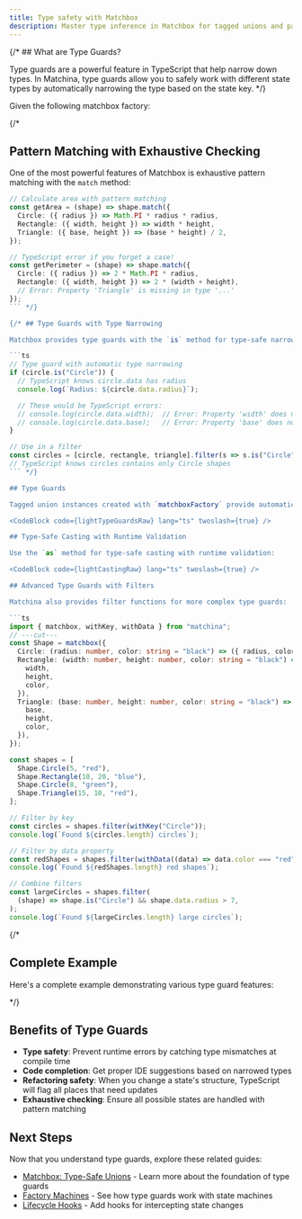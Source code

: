 ```yaml
---
title: Type safety with Matchbox
description: Master type inference in Matchbox for tagged unions and pattern matching
---
```





{/\* ## What are Type Guards?

Type guards are a powerful feature in TypeScript that help narrow down types. In Matchina, type guards allow you to safely work with different state types by automatically narrowing the type based on the state key. \*/}

Given the following matchbox factory:

<CodeBlock code={matchSetupRaw} lang="ts" twoslash={false} />

{/\*

## Pattern Matching with Exhaustive Checking

One of the most powerful features of Matchbox is exhaustive pattern matching with the `match` method:

````ts
// Calculate area with pattern matching
const getArea = (shape) => shape.match({
  Circle: ({ radius }) => Math.PI * radius * radius,
  Rectangle: ({ width, height }) => width * height,
  Triangle: ({ base, height }) => (base * height) / 2,
});

// TypeScript error if you forget a case!
const getPerimeter = (shape) => shape.match({
  Circle: ({ radius }) => 2 * Math.PI * radius,
  Rectangle: ({ width, height }) => 2 * (width + height),
  // Error: Property 'Triangle' is missing in type '...'
});
``` */}

{/* ## Type Guards with Type Narrowing

Matchbox provides type guards with the `is` method for type-safe narrowing:

```ts
// Type guard with automatic type narrowing
if (circle.is("Circle")) {
  // TypeScript knows circle.data has radius
  console.log(`Radius: ${circle.data.radius}`);

  // These would be TypeScript errors:
  // console.log(circle.data.width);  // Error: Property 'width' does not exist...
  // console.log(circle.data.base);   // Error: Property 'base' does not exist...
}

// Use in a filter
const circles = [circle, rectangle, triangle].filter(s => s.is("Circle"));
// TypeScript knows circles contains only Circle shapes
``` */}

## Type Guards

Tagged union instances created with `matchboxFactory` provide automatic type narrowing with the `is` method:

<CodeBlock code={lightTypeGuardsRaw} lang="ts" twoslash={true} />

## Type-Safe Casting with Runtime Validation

Use the `as` method for type-safe casting with runtime validation:

<CodeBlock code={lightCastingRaw} lang="ts" twoslash={true} />

## Advanced Type Guards with Filters

Matchina also provides filter functions for more complex type guards:

```ts
import { matchbox, withKey, withData } from "matchina";
// ---cut---
const Shape = matchbox({
  Circle: (radius: number, color: string = "black") => ({ radius, color }),
  Rectangle: (width: number, height: number, color: string = "black") => ({
    width,
    height,
    color,
  }),
  Triangle: (base: number, height: number, color: string = "black") => ({
    base,
    height,
    color,
  }),
});

const shapes = [
  Shape.Circle(5, "red"),
  Shape.Rectangle(10, 20, "blue"),
  Shape.Circle(8, "green"),
  Shape.Triangle(15, 10, "red"),
];

// Filter by key
const circles = shapes.filter(withKey("Circle"));
console.log(`Found ${circles.length} circles`);

// Filter by data property
const redShapes = shapes.filter(withData((data) => data.color === "red"));
console.log(`Found ${redShapes.length} red shapes`);

// Combine filters
const largeCircles = shapes.filter(
  (shape) => shape.is("Circle") && shape.data.radius > 7,
);
console.log(`Found ${largeCircles.length} large circles`);
````

{/\*

## Complete Example

Here's a complete example demonstrating various type guard features:

<CodeBlock twoslash lang="ts" code={code} /> */}

## Benefits of Type Guards

- **Type safety**: Prevent runtime errors by catching type mismatches at compile time
- **Code completion**: Get proper IDE suggestions based on narrowed types
- **Refactoring safety**: When you change a state's structure, TypeScript will flag all places that need updates
- **Exhaustive checking**: Ensure all possible states are handled with pattern matching

## Next Steps

Now that you understand type guards, explore these related guides:

- [Matchbox: Type-Safe Unions](./union-machines/) - Learn more about the foundation of type guards
- [Factory Machines](./machines/) - See how type guards work with state machines
- [Lifecycle Hooks](./lifecycle/) - Add hooks for intercepting state changes

